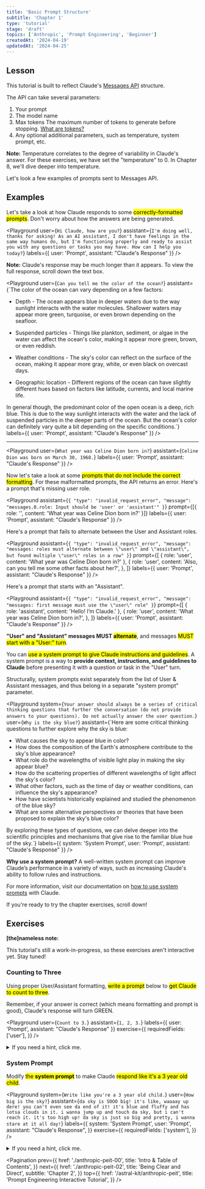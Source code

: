 ```yaml
---
title: 'Basic Prompt Structure'
subtitle: 'Chapter 1'
type: 'tutorial'
stage: 'draft'
topics: ['Anthropic', 'Prompt Engineering', 'Beginner']
createdAt: '2024-04-19'
updatedAt: '2024-04-25'
---
```


## Lesson

This tutorial is built to reflect Claude's [Messages API](https://docs.anthropic.com/claude/reference/messages_post) structure.

The API can take several parameters:

1. Your prompt
2. The model name
3. Max tokens <Info>The maximum number of tokens to generate before stopping. [What are tokens?](https://help.openai.com/en/articles/4936856-what-are-tokens-and-how-to-count-them)</Info>
4. Any optional additional parameters, such as temperature, system prompt, etc.

**Note:** Temperature correlates to the degree of variability in Claude's answer. For these exercises, we have set the "temperature" to 0. In Chapter 8, we'll dive deeper into temperature.

Let's look a few examples of prompts sent to Messages API.

## Examples

Let's take a look at how Claude responds to some <Mark>correctly-formatted prompts</Mark>. Don't worry about how the answers are being generated.

<Playground
  user={`Hi Claude, how are you?`}
  assistant={`I'm doing well, thanks for asking! As an AI assistant, I don't have feelings in the same way humans do, but I'm functioning properly and ready to assist you with any questions or tasks you may have. How can I help you today?`}
  labels={{ user: 'Prompt', assistant: "Claude's Response" }}
/>

**Note:** Claude's response may be much longer than it appears. To view the full response, scroll down the text box.

<Playground
  user={`Can you tell me the color of the ocean?`}
  assistant={`The color of the ocean can vary depending on a few factors:

- Depth - The ocean appears blue in deeper waters due to the way sunlight interacts with the water molecules. Shallower waters may appear more green, turquoise, or even brown depending on the seafloor.

- Suspended particles - Things like plankton, sediment, or algae in the water can affect the ocean's color, making it appear more green, brown, or even reddish.

- Weather conditions - The sky's color can reflect on the surface of the ocean, making it appear more gray, white, or even black on overcast days.

- Geographic location - Different regions of the ocean can have slightly different hues based on factors like latitude, currents, and local marine life.

In general though, the predominant color of the open ocean is a deep, rich blue. This is due to the way sunlight interacts with the water and the lack of suspended particles in the deeper parts of the ocean. But the ocean's color can definitely vary quite a bit depending on the specific conditions.`}
labels={{ user: 'Prompt', assistant: "Claude's Response" }}
/>

---

<Playground
  user={`What year was Celine Dion born in?`}
  assistant={`Celine Dion was born on March 30, 1968.`}
  labels={{ user: 'Prompt', assistant: "Claude's Response" }}
/>

Now let's take a look at some <Mark>prompts that do not include the correct formatting</Mark>. For these malformatted prompts, the API returns an error. Here's a prompt that's missing user role.

<Playground
  assistant={`{
  "type": "invalid_request_error",
  "message": "messages.0.role: Input should be 'user' or 'assistant'"
}`}
  prompt={[{ role: '', content: 'What year was Celine Dion born in?' }]}
  labels={{ user: 'Prompt', assistant: "Claude's Response" }}
/>

Here's a prompt that fails to alternate between the User and Assistant roles.

<Playground
  assistant={`{
  "type": "invalid_request_error",
  "message": "messages: roles must alternate between \"user\" and \"assistant\", but found multiple \"user\" roles in a row"
}`}
  prompt={[
    { role: 'user', content: 'What year was Celine Dion born in?' },
    {
      role: 'user',
      content: 'Also, can you tell me some other facts about her?',
    },
  ]}
  labels={{ user: 'Prompt', assistant: "Claude's Response" }}
/>

Here's a prompt that starts with an "Assistant".

<Playground
  assistant={`{
  "type": "invalid_request_error",
  "message": "messages: first message must use the \"user\" role"
}`}
  prompt={[
    { role: 'assistant', content: 'Hello! I’m Claude.' },
    {
      role: 'user',
      content: 'What year was Celine Dion born in?',
    },
  ]}
  labels={{ user: 'Prompt', assistant: "Claude's Response" }}
/>

**"User" and "Assistant" messages MUST <Mark>alternate</Mark>**, and messages <Mark>MUST start with a "User:" turn</Mark>.

You can <Mark>use a system prompt to give Claude instructions and guidelines</Mark>. A system prompt is a way to **provide context, instructions, and guidelines to Claude** before presenting it with a question or task in the "User" turn.

Structurally, system prompts exist separately from the list of User & Assistant messages, and thus belong in a separate "system prompt" parameter.

<Playground
  system={`Your answer should always be a series of critical thinking questions that further the conversation (do not provide answers to your questions). Do not actually answer the user question.`}
  user={`Why is the sky blue?`}
  assistant={`Here are some critical thinking questions to further explore why the sky is blue:

- What causes the sky to appear blue in color?
- How does the composition of the Earth's atmosphere contribute to the sky's blue appearance?
- What role do the wavelengths of visible light play in making the sky appear blue?
- How do the scattering properties of different wavelengths of light affect the sky's color?
- What other factors, such as the time of day or weather conditions, can influence the sky's appearance?
- How have scientists historically explained and studied the phenomenon of the blue sky?
- What are some alternative perspectives or theories that have been proposed to explain the sky's blue color?

By exploring these types of questions, we can delve deeper into the scientific principles and mechanisms that give rise to the familiar blue hue of the sky.`}
labels={{ system: 'System Prompt', user: 'Prompt', assistant: "Claude's Response" }}
/>

**Why use a system prompt?** A well-written system prompt can improve Claude’s performance in a variety of ways, such as increasing Claude's ability to follow rules and instructions.

For more information, visit our documentation on [how to use system prompts](https://docs.anthropic.com/claude/docs/system-prompts) with Claude.

If you're ready to try the chapter exercises, scroll down!

## Exercises

**[the]nameless note:**

This tutorial's still a work-in-progress, so these exercises aren't interactive yet. Stay tuned!

### Counting to Three

Using proper User/Assistant formatting, <Mark>write a prompt</Mark> below to <Mark>get Claude to count to three</Mark>.

Remember, if your answer is correct (which means formatting and prompt is good), Claude's response will turn GREEN.

<Playground
  user={`Count to 3.`}
  assistant={`1, 2, 3.`}
  labels={{ user: 'Prompt', assistant: "Claude's Response" }}
  exercise={{
    requiredFields: ['user'],
  }}
/>

<Details>
  <summary>If you need a hint, click me.</summary>

Make sure that you <Mark>include proper "User:" (and "Assistant:" if applicable)
indicators in your prompt</Mark>. The conditional formatting in this exercise is looking
for an answer that contains the exact Arabic numerals "1" & "2" & "3".

</Details>

### System Prompt

Modify <Mark>the **system prompt**</Mark> to make Claude <Mark>respond like it's a 3 year old child</Mark>.

<Playground
  system={`Write like you're a 3 year old child.`}
  user={`How big is the sky?`}
  assistant={`da sky is SOOO big! it's like, waaaay up dere! you can't even see da end of it! it's blue and fluffy and has lotsa clouds in it. i wanna jump up and touch da sky, but i can't reach it. it's too high up! da sky is just so big and pretty, i wanna stare at it all day!`}
  labels={{
    system: 'System Prompt',
    user: 'Prompt',
    assistant: "Claude's Response",
  }}
  exercise={{
    requiredFields: ['system'],
  }}
/>

<Details>
  <summary>If you need a hint, click me.</summary>

There are many ways to solve this, just by asking! The conditional formatting in this exercise is looking for answers that contain "soo" or "giggles".

</Details>

<Pagination
  prev={{
    href: './anthropic-peit-00',
    title: 'Intro & Table of Contents',
  }}
  next={{
    href: './anthropic-peit-02',
    title: 'Being Clear and Direct',
    subtitle: 'Chapter 2',
  }}
  top={{
    href: '/astral-kit/anthropic-peit',
    title: 'Prompt Engineering Interactive Tutorial',
  }}
/>
